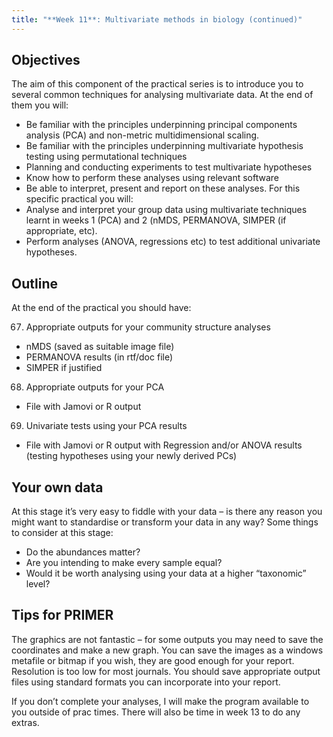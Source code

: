 ```yaml
---
title: "**Week 11**: Multivariate methods in biology (continued)"
---
```


:::{.callout-tip appearance="simple"}
## Objectives 
The aim of this component of the practical series is to introduce you to several common techniques for analysing multivariate data. At the end of them you will:

- Be familiar with the principles underpinning principal components analysis (PCA) and non-metric multidimensional scaling.
- Be familiar with the principles underpinning multivariate hypothesis testing using permutational techniques
- Planning and conducting experiments to test multivariate hypotheses
- Know how to perform these analyses using relevant software
- Be able to interpret, present and report on these analyses. 
For this specific practical you will:
- Analyse and interpret your group data using multivariate techniques learnt in weeks 1 (PCA) and 2 (nMDS, PERMANOVA, SIMPER (if appropriate, etc). 
- Perform analyses (ANOVA, regressions etc) to test additional univariate hypotheses.
:::

## Outline

At the end of the practical you should have:

67. Appropriate outputs for your community structure analyses
   - nMDS (saved as suitable image file)
   - PERMANOVA results (in rtf/doc file)
   - SIMPER if justified
68. Appropriate outputs for your PCA
   - File with Jamovi or R output
69. Univariate tests using your PCA results
   - File with Jamovi or R output with Regression and/or ANOVA results (testing hypotheses using your newly derived PCs)

## Your own data
At this stage it’s very easy to fiddle with your data – is there any reason you might want to standardise or transform your data in any way? Some things to consider at this stage:

- Do the abundances matter?
- Are you intending to make every sample equal?
- Would it be worth analysing using your data at a higher “taxonomic” level?

## Tips for PRIMER
The graphics are not fantastic – for some outputs you may need to save the coordinates and make a new graph. You can save the images as a windows metafile or bitmap if you wish, they are good enough for your report. Resolution is too low for most journals. You should save appropriate output files using standard formats you can incorporate into your report. 

If you don’t complete your analyses, I will make the program available to you outside of prac times. There will also be time in week 13 to do any extras.

